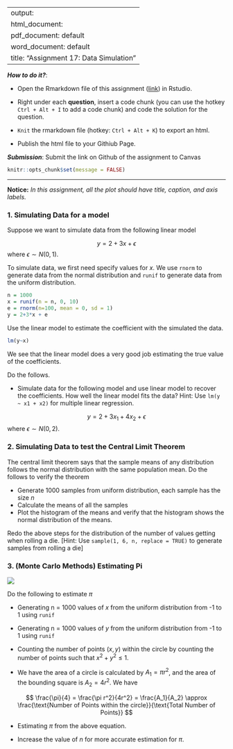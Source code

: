 
---
output: 
  html_document:
  pdf_document: default
  word_document: default
title: "Assignment 17: Data Simulation"
---

***How to do it?***: 

- Open the Rmarkdown file of this assignment ([link](assignment17.Rmd)) in Rstudio. 

- Right under each **question**, insert  a code chunk (you can use the hotkey `Ctrl + Alt + I` to add a code chunk) and code the solution for the question. 

- `Knit` the rmarkdown file (hotkey: `Ctrl + Alt + K`) to export an html.  

-  Publish the html file to your Githiub Page. 

***Submission***: Submit the link on Github of the assignment to Canvas

```r
knitr::opts_chunk$set(message = FALSE)
```


-------

**Notice:** *In this assignment, all the plot should have title, caption, and axis labels. *

### 1. Simulating Data for a model

Suppose we want to simulate data from the following linear model

$$
y = 2 + 3 x + \epsilon
$$
where $\epsilon \sim N(0, 1)$. 

To simulate data, we first need specify values for $x$.  We use `rnorm` to generate data from the normal distribution and `runif` to generate data from the uniform distribution.

```r
n = 1000
x = runif(n = n, 0, 10)
e = rnorm(n=100, mean = 0, sd = 1)
y = 2+3*x + e
```
Use the linear model to estimate the coefficient with the simulated the data. 

```r
lm(y~x)
```

We see that the linear model does a very good job estimating the true value of the coefficients.

Do the follows.

- Simulate data for the following model and use linear model to recover the coefficients. How well the linear model fits the data? Hint: Use `lm(y ~ x1 + x2)` for multiple linear regression.

$$
y = 2 + 3 x_1 + 4x_2 + \epsilon
$$
where $\epsilon \sim N(0, 2)$. 

### 2. Simulating Data to test the Central Limit Theorem

The central limit theorem says that the sample means of any distribution follows the normal distribution with the same population mean. Do the follows to verify the theorem

- Generate 1000 samples from uniform distribution, each sample has the size $n$
- Calculate the means of all the samples
- Plot the histogram of the means and verify that the histogram shows the normal distribution of the means. 

Redo the above steps for the distribution of the number of values getting when rolling a die. [Hint: Use `sample(1, 6, n, replace = TRUE)` to generate samples from rolling a die]

### 3. (Monte Carlo Methods) Estimating Pi

![](sim.png)

Do the following to estimate $\pi$

- Generating n = 1000 values of $x$ from the uniform distribution from -1 to 1 using `runif`

- Generating n = 1000 values of $y$ from the uniform distribution from -1 to 1 using `runif`

- Counting the number of points $(x,y)$ within the circle by counting the number of points such that $x^2 + y^2 \leq 1$. 

- We have the area of a circle is calculated by $A_1 = \pi r^2$, and the area of the bounding square is $A_2 = 4r^2$. We have

$$
\frac{\pi}{4} = \frac{\pi r^2}{4r^2} = \frac{A_1}{A_2}  \approx \frac{\text{Number of Points within the circle}}{\text{Total Number of Points}}
$$


- Estimating $\pi$ from the above equation.

- Increase the value of $n$ for more accurate estimation for $\pi$.


